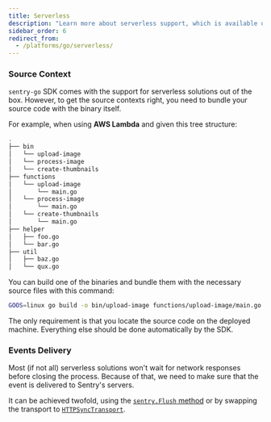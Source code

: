 ```yaml
---
title: Serverless
description: "Learn more about serverless support, which is available out of the box."
sidebar_order: 6
redirect_from:
  - /platforms/go/serverless/
---
```


### Source Context

`sentry-go` SDK comes with the support for serverless solutions out of the box.
However, to get the source contexts right, you need to bundle your source code with the binary itself.

For example, when using **AWS Lambda** and given this tree structure:

```bash
.
├── bin
│   └── upload-image
│   └── process-image
│   └── create-thumbnails
├── functions
│   └── upload-image
│       └── main.go
│   └── process-image
│       └── main.go
│   └── create-thumbnails
│       └── main.go
├── helper
│   ├── foo.go
│   └── bar.go
├── util
│   ├── baz.go
│   └── qux.go

```

You can build one of the binaries and bundle them with the necessary source files with this command:

```bash
GOOS=linux go build -o bin/upload-image functions/upload-image/main.go && zip -r handler.zip bin/upload-image functions/upload-image/ helper/ util/
```

The only requirement is that you locate the source code on the deployed machine. Everything else should be done automatically by the SDK.

### Events Delivery

Most (if not all) serverless solutions won't wait for network responses before closing the process.
Because of that, we need to make sure that the event is delivered to Sentry's servers.

It can be achieved twofold, using the [`sentry.Flush` method](../../configuration/draining/) or by swapping the transport to [`HTTPSyncTransport`](../../configuration/transports/#httpsynctransport).
